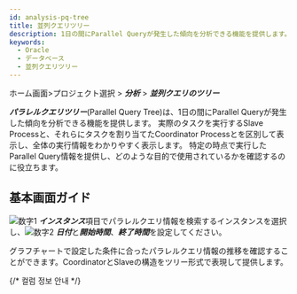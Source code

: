 ```yaml
---
id: analysis-pq-tree
title: 並列クエリツリー
description: 1日の間にParallel Queryが発生した傾向を分析できる機能を提供します。
keywords:
  - Oracle
  - データベース
  - 並列クエリツリー
---
```


ホーム画面>プロジェクト選択 > ***分析*** > ***並列クエリのツリー***

***パラレルクエリツリー***(Parallel Query Tree)は、1日の間にParallel Queryが発生した傾向を分析できる機能を提供します。 実際のタスクを実行するSlave Processと、それらにタスクを割り当てたCoordinator Processとを区別して表示し、全体の実行情報をわかりやすく表示します。 特定の時点で実行したParallel Query情報を提供し、どのような目的で使用されているかを確認するのに役立ちます。

## 基本画面ガイド

<ImgLang img="db-pq-tree.png" desc="パラレルクエリツリー" />

![数字1](/img/number-01.png) ***インスタンス***項目でパラレルクエリ情報を検索するインスタンスを選択し、![数字2](/img/number-02.png) ***日付***と***開始時間***、***終了時間***を設定してください。

グラフチャートで設定した条件に合ったパラレルクエリ情報の推移を確認することができます。CoordinatorとSlaveの構造をツリー形式で表現して提供します。

{/* 컬럼 정보 안내 */}

<Oraclecolumn level={2} />
